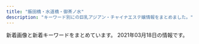```yaml
---
title: "飯田橋・水道橋・御茶ノ水"
description: "キーワード別にの巨乳アジアン・チャイナエステ嬢情報をまとめました。"
---
```


新着画像と新着キーワードをまとめています。
2021年03月18日の情報です。

<DmmAffiliateIns />
<KeywordTable
  shops={
    [
    {
        "img_links": [],
        "station": "\u795e\u4fdd\u753a\u99c5A1\u51fa\u53e3",
        "name": "\u30ad\u30e9\u30e9",
        "url": "https://kira.uouono.com/",
        "keywords": {}
    },
    {
        "station": "\u5c0f\u5ddd\u753a\u99c5B4",
        "img_links": [
            "https://i2.wp.com/aromalucky.xyz/wp-content/uploads/2020/09/21.jpg",
            "https://i2.wp.com/aromalucky.xyz/wp-content/uploads/2017/12/02.jpg",
            "https://i1.wp.com/aromalucky.xyz/wp-content/uploads/2019/10/20.jpg",
            "https://i2.wp.com/aromalucky.xyz/wp-content/uploads/2019/04/14.jpg",
            "http://aromalucky.xyz/wp-content/uploads/2019/05/01_02.png",
            "https://i2.wp.com/aromalucky.xyz/wp-content/uploads/2017/12/08.jpg",
            "https://i2.wp.com/aromalucky.xyz/wp-content/uploads/2019/05/03.png",
            "https://i2.wp.com/aromalucky.xyz/wp-content/uploads/2019/04/12.jpg",
            "https://i2.wp.com/aromalucky.xyz/wp-content/uploads/2017/12/03-1.jpg",
            "https://i1.wp.com/aromalucky.xyz/wp-content/uploads/2019/05/16.jpg",
            "https://i0.wp.com/aromalucky.xyz/wp-content/uploads/2019/05/02.png",
            "https://i0.wp.com/aromalucky.xyz/wp-content/uploads/2017/12/05-1.jpg",
            "https://i0.wp.com/aromalucky.xyz/wp-content/uploads/2019/05/15.jpg",
            "https://i1.wp.com/aromalucky.xyz/wp-content/uploads/2017/12/04-1.jpg",
            "https://i0.wp.com/aromalucky.xyz/wp-content/uploads/2019/04/13.jpg"
        ],
        "name": "\u30a2\u30ed\u30de\u30e9\u30c3\u30ad\u30fc",
        "url": "http://aromalucky.xyz/",
        "keywords": {}
    },
    {
        "name": "Lime",
        "url": "http://sln-relax.com/",
        "img_links": [
            "http://sln-relax.com/img/ttl_rec.jpg",
            "http://sln-relax.com/img/ttl_concept.jpg",
            "http://sln-relax.com/scdl/staff/10011.jpg",
            "http://sln-relax.com/img/ttl_tnew.jpg",
            "http://sln-relax.com/scdl/staff/10061.jpg",
            "http://sln-relax.com/scdl/staff/10041.jpg",
            "http://sln-relax.com/img/ttl_staff.png",
            "http://sln-relax.com/i/files/girl02.jpg",
            "http://sln-relax.com/pic/topimg3.jpg",
            "http://sln-relax.com/img/ttl_mobile.jpg",
            "http://sln-relax.com/pic/topimg2.jpg",
            "http://sln-relax.com/i/files/homeimg.jpg",
            "http://sln-relax.com/scdl/staff/10081.jpg",
            "http://sln-relax.com/scdl/staff/10021.jpg",
            "http://sln-relax.com/pic/head.png",
            "http://sln-relax.com/img/att.jpg",
            "http://sln-relax.com/scdl/staff/10051.jpg",
            "http://sln-relax.com/scdl/staff/10071.jpg",
            "http://sln-relax.com/pic/topimg1.jpg",
            "http://sln-relax.com/scdl/staff/10031.jpg",
            "http://sln-relax.com/i/files/girl01.jpg"
        ],
        "station": "JR\u6c34\u9053\u6a4b\u99c5\u897f\u53e3",
        "keywords": {
            "C": 17
        }
    },
    {
        "station": "JR\u6c34\u9053\u6a4b\u99c5\u897f\u53e3",
        "img_links": [
            "http://yu.xyz.mn/images/ac6.jpg",
            "http://yu.xyz.mn/images/s_news.jpg",
            "http://yu.xyz.mn/images/top.jpg",
            "http://yu.xyz.mn/photos/sites/91/2020/02/2020022305370017.jpg",
            "http://yu.xyz.mn/photos/sites/91/2019/12/2019122901424384.jpg",
            "http://yu.xyz.mn/images/ac2.jpg",
            "http://yu.xyz.mn/images/mobile.jpg",
            "http://yu.xyz.mn/photos/sites/91/2021/01/2021012205451889.jpg",
            "http://yu.xyz.mn/images/room2.jpg",
            "http://yu.xyz.mn/photos/sites/91/2019/12/2019122702252767.jpg",
            "http://yu.xyz.mn/images/room3.jpg",
            "http://yu.xyz.mn/images/ac5.jpg",
            "http://yu.xyz.mn/photos/sites/91/2019/12/2019122702252691.jpg",
            "http://yu.xyz.mn/images/s_staff.jpg",
            "http://yu.xyz.mn/images/s_shedule.jpg",
            "http://yu.xyz.mn/images/ac3.jpg",
            "http://yu.xyz.mn/images/ac4.jpg",
            "http://yu.xyz.mn/images/room1.jpg",
            "http://yu.xyz.mn/images/room4.jpg",
            "http://yu.xyz.mn/images/ac1.jpg",
            "http://yu.xyz.mn/photos/sites/91/2020/04/2020040807282190.jpg"
        ],
        "name": "\u60a0 \u3086\u3046",
        "keywords": {
            "86": 7,
            "84": 7,
            "85": 21,
            "87": 7,
            "C": 20,
            "D": 35
        },
        "url": "http://yu.xyz.mn/"
    },
    {
        "url": "http://venus.tyo.cm/",
        "station": "JR\u6c34\u9053\u6a4b\u99c5\u6771\u53e3",
        "name": "\u30d3\u30fc\u30ca\u30b9",
        "keywords": {
            "84": 4,
            "88": 4,
            "D": 18,
            "E": 4,
            "F": 6,
            "89": 6,
            "85": 6,
            "83": 8
        },
        "img_links": [
            "http://venus.tyo.cm/photos/sites/40/2020/09/2020091012404045.jpeg",
            "http://venus.tyo.cm/images/room6.jpg",
            "http://venus.tyo.cm/images/room5.jpg",
            "http://venus.tyo.cm/photos/sites/40/2020/08/2020083109075581.jpeg",
            "http://venus.tyo.cm/photos/sites/40/2020/09/2020090907201348.jpeg",
            "http://venus.tyo.cm/photos/sites/40/2020/08/2020083109075883.jpeg",
            "http://venus.tyo.cm/photos/sites/40/2020/08/2020083109075784.jpeg",
            "http://venus.tyo.cm/photos/sites/40/2020/08/2020083109075912.jpeg",
            "http://venus.tyo.cm/images/room1.jpg",
            "http://venus.tyo.cm/photos/sites/40/2020/08/2020083109075848.jpeg",
            "http://venus.tyo.cm/images/spmainimg.jpg",
            "http://venus.tyo.cm/images/top.png",
            "http://venus.tyo.cm/images/room4.jpg",
            "http://venus.tyo.cm/photos/sites/40/2020/08/2020083109075781.jpeg",
            "http://venus.tyo.cm/photos/sites/40/2020/09/2020090907201289.jpeg",
            "http://venus.tyo.cm/images/room2.jpg",
            "http://venus.tyo.cm/images/room3.jpg",
            "http://venus.tyo.cm/images/pagetop.png",
            "http://venus.tyo.cm/images/mainimg.jpg",
            "http://venus.tyo.cm/photos/sites/40/2020/10/202010021052282.jpeg",
            "http://venus.tyo.cm/photos/sites/40/2020/08/2020083109075685.jpeg"
        ]
    },
    {
        "url": "https://suidobashi-mensesthe.com/",
        "name": "\u30d7\u30ea\u30f3",
        "keywords": {},
        "img_links": [
            "https://suidobashi-mensesthe.com/staff/midori-l2.jpg",
            "https://suidobashi-mensesthe.com/button/home.png",
            "https://suidobashi-mensesthe.com/images/flower.png",
            "https://suidobashi-mensesthe.com/staff/2.jpg",
            "https://suidobashi-mensesthe.com/room/1-s.jpg",
            "https://suidobashi-mensesthe.com/images/qrcode.png",
            "https://suidobashi-mensesthe.com/room/4-l.jpg",
            "https://suidobashi-mensesthe.com/staff/midori-s1.jpg",
            "https://suidobashi-mensesthe.com/images/covit19.jpg",
            "https://suidobashi-mensesthe.com/staff/yui-s2.jpg",
            "https://suidobashi-mensesthe.com/room/6-l.jpg",
            "https://suidobashi-mensesthe.com/room/2-s.jpg",
            "https://suidobashi-mensesthe.com/button/blog.png",
            "https://suidobashi-mensesthe.com/button/staff.png",
            "https://suidobashi-mensesthe.com/staff/yui-l3.jpg",
            "https://suidobashi-mensesthe.com/room/esthe1.jpg",
            "https://suidobashi-mensesthe.com/images/main-sp.jpg",
            "https://suidobashi-mensesthe.com/room/esthe3.jpg",
            "https://suidobashi-mensesthe.com/staff/yui-l2.jpg",
            "https://suidobashi-mensesthe.com/room/3-l.jpg",
            "https://suidobashi-mensesthe.com/room/3-s.jpg",
            "https://suidobashi-mensesthe.com/staff/midori-l1.jpg",
            "https://suidobashi-mensesthe.com/staff/yui-s1.jpg",
            "https://suidobashi-mensesthe.com/room/1-l.jpg",
            "https://suidobashi-mensesthe.com/room/5-l.jpg",
            "https://suidobashi-mensesthe.com/images/footer-l.png",
            "https://suidobashi-mensesthe.com/images/clear.png",
            "https://suidobashi-mensesthe.com/icon/twitter.png",
            "https://suidobashi-mensesthe.com/staff/3.jpg",
            "https://suidobashi-mensesthe.com/staff/midori-l3.jpg",
            "https://suidobashi-mensesthe.com/staff/6.jpg",
            "https://suidobashi-mensesthe.com/images/prin-video2.jpg",
            "https://suidobashi-mensesthe.com/staff/yui-l1.jpg",
            "https://suidobashi-mensesthe.com/staff/0.jpg",
            "https://suidobashi-mensesthe.com/icon/facebook.png",
            "https://suidobashi-mensesthe.com/room/4-s.jpg",
            "https://suidobashi-mensesthe.com/staff/5.jpg",
            "https://suidobashi-mensesthe.com/room/5-s.jpg",
            "https://suidobashi-mensesthe.com/staff/midori-s3.jpg",
            "https://suidobashi-mensesthe.com/staff/midori-s2.jpg",
            "https://suidobashi-mensesthe.com/staff/yui-s3.jpg",
            "https://suidobashi-mensesthe.com/icon/line.png",
            "https://suidobashi-mensesthe.com/icon/google_plus.png",
            "https://suidobashi-mensesthe.com/images/main1.jpg",
            "https://suidobashi-mensesthe.com/staff/4.jpg",
            "https://suidobashi-mensesthe.com/room/2-l.jpg",
            "https://suidobashi-mensesthe.com/images/footer-r.png",
            "https://suidobashi-mensesthe.com/room/6-s.jpg",
            "https://suidobashi-mensesthe.com/staff/1.jpg",
            "https://suidobashi-mensesthe.com/room/esthe2.jpg",
            "https://suidobashi-mensesthe.com/images/header3.png"
        ],
        "station": "JR\u6c34\u9053\u6a4b\u99c5\u897f\u53e3"
    },
    {
        "keywords": {
            "C": 11,
            "86": 1,
            "D": 3,
            "85": 3
        },
        "station": "JR\u6c34\u9053\u6a4b\u99c5\u6771\u53e3",
        "img_links": [
            "http://yiluioszn.xyz/templets/default/style/images/room1.jpg",
            "http://yiluioszn.xyz/templets/default/style/images/girl-z2.jpg",
            "http://yiluioszn.xyz/uploads/210310/1-2103101A442A7.jpg",
            "http://yiluioszn.xyz/uploads/210303/1-210303160206320.jpg",
            "http://yiluioszn.xyz/templets/default/style/images/s_staff.png",
            "http://yiluioszn.xyz/uploads/210310/1-2103101A92K03.jpg",
            "http://yiluioszn.xyz/templets/default/style/images/room3.jpg",
            "http://yiluioszn.xyz/uploads/210310/1-2103101A42J48.jpg",
            "http://yiluioszn.xyz/templets/default/style/images/room2.jpg",
            "http://yiluioszn.xyz/templets/default/style/images/s_news.png",
            "http://yiluioszn.xyz/templets/default/style/images/s_pick.png",
            "http://yiluioszn.xyz/templets/default/style/images/girl-z1.jpg",
            "http://yiluioszn.xyz/uploads/210310/1-2103101A3543R.jpg",
            "http://yiluioszn.xyz/templets/default/style/images/room4.jpg",
            "http://yiluioszn.xyz/templets/default/style/images/top.png",
            "http://yiluioszn.xyz/templets/default/style/images/s_service.png"
        ],
        "name": "\u307f\u3055\u304d",
        "url": "http://yiluioszn.xyz/"
    },
    {
        "name": "\u30e9\u30d4\u30b9",
        "img_links": [
            "http://rapisu.tokyo/images/flash1.jpg",
            "http://rapisu.tokyo/images/g0.jpg",
            "http://rapisu.tokyo/images/flash.jpg",
            "http://rapisu.tokyo/images/mobile.png",
            "http://rapisu.tokyo/images/zi_staff.png",
            "http://rapisu.tokyo/images/tiao.png",
            "http://rapisu.tokyo/images/end.png",
            "http://rapisu.tokyo/images/mika.jpg",
            "http://rapisu.tokyo/images/meihui.jpg",
            "http://rapisu.tokyo/images/r1.jpg",
            "http://rapisu.tokyo/images/r2.jpg",
            "http://rapisu.tokyo/images/top.png",
            "http://rapisu.tokyo/images/r3.jpg"
        ],
        "url": "http://rapisu.tokyo/",
        "station": "\u795e\u4fdd\u753a\u99c5A7\u51fa\u53e3",
        "keywords": {
            "C": 7
        }
    },
    {
        "img_links": [
            "https://raku-relax.tokyo/wp-content/themes/este/img/tel.png",
            "https://raku-relax.tokyo/wp-content/themes/este/img/tel03.png",
            "https://raku-relax.tokyo/wp-content/uploads/2020/10/ertyurakura.jpg",
            "https://raku-relax.tokyo/wp-content/themes/este/img/top-img03.png",
            "https://raku-relax.tokyo/wp-content/themes/este/img/top-img04.png",
            "https://raku-relax.tokyo/wp-content/themes/este/img/4.jpg",
            "https://raku-relax.tokyo/wp-content/uploads/2020/01/897sarakura.jpg",
            "https://raku-relax.tokyo/wp-content/themes/este/img/1.jpg",
            "https://raku-relax.tokyo/wp-content/themes/este/img/top-img05.png",
            "https://raku-relax.tokyo/wp-content/uploads/2020/04/1234sertdyf.jpg",
            "https://raku-relax.tokyo/wp-content/themes/este/img/tel02.png",
            "https://raku-relax.tokyo/wp-content/uploads/2021/01/1211rakura.jpg",
            "https://raku-relax.tokyo/wp-content/themes/este/img/top-img02.png",
            "https://raku-relax.tokyo/wp-content/themes/este/img/top-img01.png",
            "https://raku-relax.tokyo/wp-content/themes/este/img/tel_header.png",
            "https://raku-relax.tokyo/wp-content/uploads/2020/01/y45a121.jpg",
            "https://raku-relax.tokyo/wp-content/uploads/2018/12/satfuygihoj.jpg",
            "https://raku-relax.tokyo/wp-content/themes/este/img/tel_footer.png",
            "https://raku-relax.tokyo/wp-content/uploads/2020/11/oiuarakura.jpg",
            "https://raku-relax.tokyo/wp-content/themes/este/img/3.jpg",
            "https://raku-relax.tokyo/wp-content/uploads/2020/11/9897621rakura.jpg",
            "https://raku-relax.tokyo/wp-content/uploads/2020/04/siuaytfsa.jpg",
            "https://raku-relax.tokyo/wp-content/themes/este/img/2.jpg"
        ],
        "keywords": {
            "D": 7,
            "E": 7,
            "C": 16
        },
        "name": "\u697d\u697d",
        "station": "\u725b\u8fbc\u795e\u697d\u5742\u99c5A2\u51fa\u53e3",
        "url": "https://raku-relax.tokyo/"
    },
    {
        "name": "\u306f\u306a\u3073",
        "img_links": [
            "http://jinbocho.xyz/images/yuki.jpg",
            "http://jinbocho.xyz/images/r2.jpg",
            "http://jinbocho.xyz/images/r1.jpg",
            "http://jinbocho.xyz/images/yuk.jpg",
            "http://jinbocho.xyz/images/g9.jpg",
            "http://jinbocho.xyz/images/g10.jpg",
            "http://jinbocho.xyz/images/mobile.png",
            "http://jinbocho.xyz/images/g7.jpg",
            "http://jinbocho.xyz/images/new-tit3.png",
            "http://jinbocho.xyz/images/top1.jpg",
            "http://jinbocho.xyz/images/g8.jpg",
            "http://jinbocho.xyz/images/r5.jpg",
            "http://jinbocho.xyz/images/a3.jpg",
            "http://jinbocho.xyz/images/mika.jpg",
            "http://jinbocho.xyz/images/a5.jpg",
            "http://jinbocho.xyz/images/haru.jpg",
            "http://jinbocho.xyz/images/miki.jpg",
            "http://jinbocho.xyz/images/s_staff.png",
            "http://jinbocho.xyz/images/g1.jpg",
            "http://jinbocho.xyz/images/gb01.png",
            "http://jinbocho.xyz/images/face.png",
            "http://jinbocho.xyz/images/r6.jpg",
            "http://jinbocho.xyz/images/new-tit.png",
            "http://jinbocho.xyz/images/a1.jpg",
            "http://jinbocho.xyz/images/r3.jpg",
            "http://jinbocho.xyz/images/a4.jpg",
            "http://jinbocho.xyz/images/zi.png",
            "http://jinbocho.xyz/images/g0.jpg",
            "http://jinbocho.xyz/images/a2.jpg",
            "http://jinbocho.xyz/images/left3.png",
            "http://jinbocho.xyz/images/top2.jpg",
            "http://jinbocho.xyz/images/r4.jpg",
            "http://jinbocho.xyz/images/g2.jpg"
        ],
        "url": "http://jinbocho.xyz/",
        "keywords": {},
        "station": "\u795e\u4fdd\u753a\u99c5A5\u51fa\u53e3"
    },
    {
        "keywords": {},
        "name": "\u7652\u3057\u306e\u6cc9",
        "station": "\u5c0f\u5ddd\u753a\u99c5B5\u51fa\u53e3",
        "img_links": [],
        "url": "https://izumi-esthe.tokyo/"
    }
]
}
/>
<DmmAffiliateScript />

